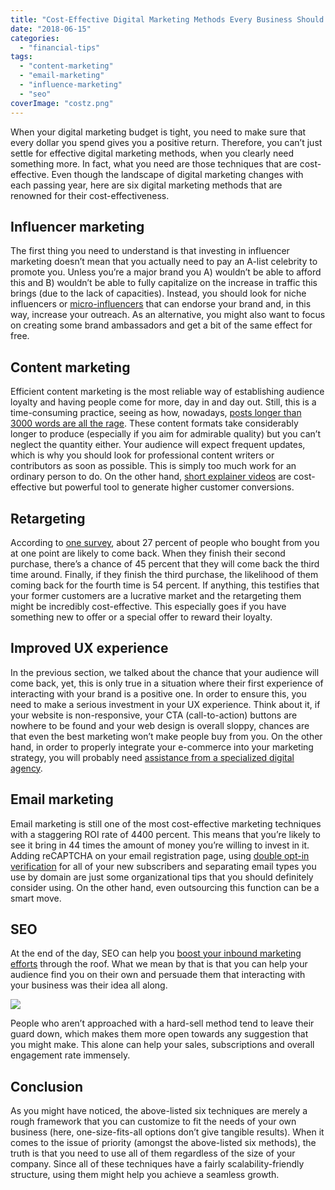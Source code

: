 ```yaml
---
title: "Cost-Effective Digital Marketing Methods Every Business Should Adopt"
date: "2018-06-15"
categories: 
  - "financial-tips"
tags: 
  - "content-marketing"
  - "email-marketing"
  - "influence-marketing"
  - "seo"
coverImage: "costz.png"
---
```


When your digital marketing budget is tight, you need to make sure that every dollar you spend gives you a positive return. Therefore, you can’t just settle for effective digital marketing methods, when you clearly need something more. In fact, what you need are those techniques that are cost-effective. Even though the landscape of digital marketing changes with each passing year, here are six digital marketing methods that are renowned for their cost-effectiveness.

## Influencer marketing

The first thing you need to understand is that investing in influencer marketing doesn’t mean that you actually need to pay an A-list celebrity to promote you. Unless you’re a major brand you A) wouldn’t be able to afford this and B) wouldn’t be able to fully capitalize on the increase in traffic this brings (due to the lack of capacities). Instead, you should look for niche influencers or [micro-influencers](https://www.velocenetwork.com/influencer-marketing/3-undeniable-benefits-of-working-with-micro-influencers/) that can endorse your brand and, in this way, increase your outreach. As an alternative, you might also want to focus on creating some brand ambassadors and get a bit of the same effect for free.

## Content marketing

Efficient content marketing is the most reliable way of establishing audience loyalty and having people come for more, day in and day out. Still, this is a time-consuming practice, seeing as how, nowadays, [posts longer than 3000 words are all the rage](https://neilpatel.com/blog/why-you-need-to-create-evergreen-long-form-content-and-how-to-produce-it/). These content formats take considerably longer to produce (especially if you aim for admirable quality) but you can’t neglect the quantity either. Your audience will expect frequent updates, which is why you should look for professional content writers or contributors as soon as possible. This is simply too much work for an ordinary person to do. On the other hand, [short explainer videos](https://jumpanzee.com/blog/2017/02/23/whats-really-cheap-explainer-video/) are cost-effective but powerful tool to generate higher customer conversions. 

## Retargeting

According to [one survey](https://blog.smile.io/repeat-customers-profitable-stats-to-prove), about 27 percent of people who bought from you at one point are likely to come back. When they finish their second purchase, there’s a chance of 45 percent that they will come back the third time around. Finally, if they finish the third purchase, the likelihood of them coming back for the fourth time is 54 percent. If anything, this testifies that your former customers are a lucrative market and the retargeting them might be incredibly cost-effective. This especially goes if you have something new to offer or a special offer to reward their loyalty.

## Improved UX experience

In the previous section, we talked about the chance that your audience will come back, yet, this is only true in a situation where their first experience of interacting with your brand is a positive one. In order to ensure this, you need to make a serious investment in your UX experience. Think about it, if your website is non-responsive, your CTA (call-to-action) buttons are nowhere to be found and your web design is overall sloppy, chances are that even the best marketing won’t make people buy from you. On the other hand, in order to properly integrate your e-commerce into your marketing strategy, you will probably need [assistance from a specialized digital agency](http://www.mindarc.com.au/).

## Email marketing

Email marketing is still one of the most cost-effective marketing techniques with a staggering ROI rate of 4400 percent. This means that you’re likely to see it bring in 44 times the amount of money you’re willing to invest in it. Adding reCAPTCHA on your email registration page, using [double opt-in verification](https://sumo.com/stories/double-opt-in-emails) for all of your new subscribers and separating email types you use by domain are just some organizational tips that you should definitely consider using. On the other hand, even outsourcing this function can be a smart move.

## SEO

At the end of the day, SEO can help you [boost your inbound marketing efforts](https://digitalmarketinginstitute.com/blog/2017-7-5-3-ways-to-incorporate-seo-into-inbound-marketing-from-the-start) through the roof. What we mean by that is that you can help your audience find you on their own and persuade them that interacting with your business was their idea all along.

![](/images/blog-images/ogkaF75.jpg)

People who aren’t approached with a hard-sell method tend to leave their guard down, which makes them more open towards any suggestion that you might make. This alone can help your sales, subscriptions and overall engagement rate immensely.

## Conclusion

As you might have noticed, the above-listed six techniques are merely a rough framework that you can customize to fit the needs of your own business (here, one-size-fits-all options don’t give tangible results). When it comes to the issue of priority (amongst the above-listed six methods), the truth is that you need to use all of them regardless of the size of your company. Since all of these techniques have a fairly scalability-friendly structure, using them might help you achieve a seamless growth.
